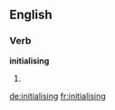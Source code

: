 ==English==

===Verb===
'''initialising'''

# {{present participle of|initialise}}

[[de:initialising]]
[[fr:initialising]]